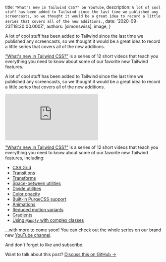 
  title: `"What's new in Tailwind CSS?" on YouTube`,
  description: `A lot of cool stuff has been added to Tailwind since the last time we published any screencasts, so we thought it would be a great idea to record a little series that covers all of the new additions.`,
  date: '2020-09-23T18:30:00.000Z',
  authors: [simonswiss],
  image,
}

<!--excerpt-->

A lot of cool stuff has been added to Tailwind since the last time we published any screencasts, so we thought it would be a great idea to record a little series that covers all of the new additions.

["What's new in Tailwind CSS?"](https://www.youtube.com/watch?v=b-hrxkgkG-s&list=PL5f_mz_zU5eV0_7udNKr3qffGCkJ4Avb_) is a series of 12 short videos that teach you everything you need to know about some of our favorite new Tailwind features.

<!--/excerpt-->

A lot of cool stuff has been added to Tailwind since the last time we published any screencasts, so we thought it would be a great idea to record a little series that covers all of the new additions.

<div className="aspect-w-16 aspect-h-9">
  <iframe
    src="https://www.youtube.com/embed/b-hrxkgkG-s?list=PL5f_mz_zU5eV0_7udNKr3qffGCkJ4Avb_"
    frameBorder="0"
    allow="accelerometer; autoplay; clipboard-write; encrypted-media; gyroscope; picture-in-picture"
    allowFullScreen
  ></iframe>
</div>

["What's new in Tailwind CSS?"](https://www.youtube.com/watch?v=b-hrxkgkG-s&list=PL5f_mz_zU5eV0_7udNKr3qffGCkJ4Avb_) is a series of 12 short videos that teach you everything you need to know about some of our favorite new Tailwind features, including:

- [CSS Grid](https://youtu.be/b-hrxkgkG-s)
- [Transitions](https://youtu.be/AYoQfPX31Mg)
- [Transforms](https://youtu.be/fZl6ufxmAqI)
- [Space-between utilities](https://youtu.be/wTRTC4JNSGs)
- [Divide utilities](https://youtu.be/XVmbVtO3tUU)
- [Color opacity](https://youtu.be/Zo1JtXnLDdA)
- [Built-in PurgeCSS support](https://youtu.be/ZNLeQDpE_8M)
- [Animations](https://youtu.be/75_a2lTJSjA)
- [Reduced motion variants](https://youtu.be/vnK7UrZ-IFs)
- [Gradients](https://youtu.be/1Rs5Kml8qMM)
- [Using `@apply` with complex classes](https://youtu.be/naJ_rIK6ppQ)

...with more to come soon! You can check out the whole series on our brand new [YouTube channel](https://www.youtube.com/channel/UCOe-8z68tgw9ioqVvYM4ddQ/).

And don't forget to like and subscribe.

Want to talk about this post? <a href="https://github.com/tailwindcss/tailwindcss/discussions/2441">Discuss this on GitHub →</a>

